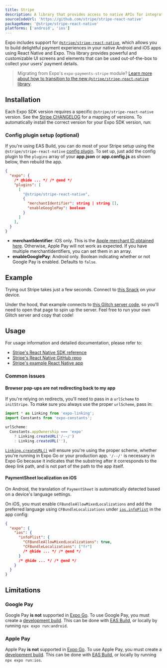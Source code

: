 ```yaml
---
title: Stripe
description: A library that provides access to native APIs for integrating Stripe payments.
sourceCodeUrl: 'https://github.com/stripe/stripe-react-native'
packageName: '@stripe/stripe-react-native'
platforms: ['android', 'ios']
---
```



Expo includes support for [`@stripe/stripe-react-native`](https://github.com/stripe/stripe-react-native), which allows you to build delightful payment experiences in your native Android and iOS apps using React Native and Expo. This library provides powerful and customizable UI screens and elements that can be used out-of-the-box to collect your users' payment details.

> Migrating from Expo's `expo-payments-stripe` module? [Learn more about how to transition to the new `@stripe/stripe-react-native` library](https://github.com/expo/fyi/blob/main/payments-migration-guide.md#how-to-migrate-from-expo-payments-stripe-to-the-new-stripestripe-react-native-library).

## Installation

Each Expo SDK version requires a specific `@stripe/stripe-react-native` version. See the [Stripe CHANGELOG](https://github.com/stripe/stripe-react-native/blob/master/CHANGELOG.md) for a mapping of versions. To automatically install the correct version for your Expo SDK version, run:

<APIInstallSection href="https://github.com/stripe/stripe-react-native" />

### Config plugin setup (optional)

If you're using EAS Build, you can do most of your Stripe setup using the `@stripe/stripe-react-native` [config plugin](/config-plugins/introduction/). To set up, just add the config plugin to the `plugins` array of your **app.json** or **app.config.js** as shown below, then rebuild the app.

```json app.json
{
  "expo": {
    /* @hide ... */ /* @end */
    "plugins": [
      [
        "@stripe/stripe-react-native",
        {
          "merchantIdentifier": string | string [],
          "enableGooglePay": boolean
        }
      ]
    ],
  }
}
```

- **merchantIdentifier**: iOS only. This is the [Apple merchant ID obtained here](https://stripe.com/docs/apple-pay?platform=react-native). Otherwise, Apple Pay will not work as expected. If you have multiple merchantIdentifiers, you can set them in an array.
- **enableGooglePay**: Android only. Boolean indicating whether or not Google Pay is enabled. Defaults to `false`.

## Example

Trying out Stripe takes just a few seconds. Connect to [this Snack](https://snack.expo.dev/@charliecruzan/stripe-react-native-example?platform=mydevice) on your device.

Under the hood, that example connects to [this Glitch server code](https://glitch.com/edit/#!/expo-stripe-server-example), so you'll need to open that page to spin up the server. Feel free to run your own Glitch server and copy that code!

## Usage

For usage information and detailed documentation, please refer to:

- [Stripe's React Native SDK reference](https://stripe.dev/stripe-react-native/api-reference/index.html)
- [Stripe's React Native GitHub repo](https://github.com/stripe/stripe-react-native)
- [Stripe's example React Native app](https://github.com/stripe/stripe-react-native/tree/master/example)

### Common issues

#### Browser pop-ups are not redirecting back to my app

If you're relying on redirects, you'll need to pass in a `urlScheme` to `initStripe`. To make sure you always use the proper `urlScheme`, pass in:

```js
import * as Linking from 'expo-linking';
import Constants from 'expo-constants';

urlScheme:
  Constants.appOwnership === 'expo'
    ? Linking.createURL('/--/')
    : Linking.createURL(''),
```

[`Linking.createURL()`](/versions/latest/sdk/linking/#createurloptions) will ensure you're using the proper scheme, whether you're running in Expo Go or your production app. `'/--/'` is necessary in Expo Go because it indicates that the substring after it corresponds to the deep link path, and is not part of the path to the app itself.

#### PaymentSheet localization on iOS

On Android, the translation of `PaymentSheet` is automatically detected based on a device's language settings.

On iOS, you must enable  `CFBundleAllowMixedLocalizations` and add the preferred language using `CFBundleLocalizations` under [`ios.infoPlist`](/versions/latest/config/app/#infoplist) in the app config:

```app.json
{
  "expo": {
    "ios": {
      "infoPlist": {
        "CFBundleAllowMixedLocalizations": true,
        "CFBundleLocalizations": ["fr"]
        /* @hide ... */ /* @end */
      }
      /* @hide ... */ /* @end */
    }
  }
}
```

## Limitations

### Google Pay

Google Pay **is not** supported in [Expo Go](https://expo.dev/go). To use Google Pay, you must create a [development build](/develop/development-builds/create-a-build/). This can be done with [EAS Build](/build/introduction), or locally by running `npx expo run:android`.

### Apple Pay

Apple Pay **is not** supported in [Expo Go](https://expo.dev/go). To use Apple Pay, you must create a [development build](/develop/development-builds/create-a-build/). This can be done with [EAS Build](/build/introduction), or locally by running `npx expo run:ios`.
